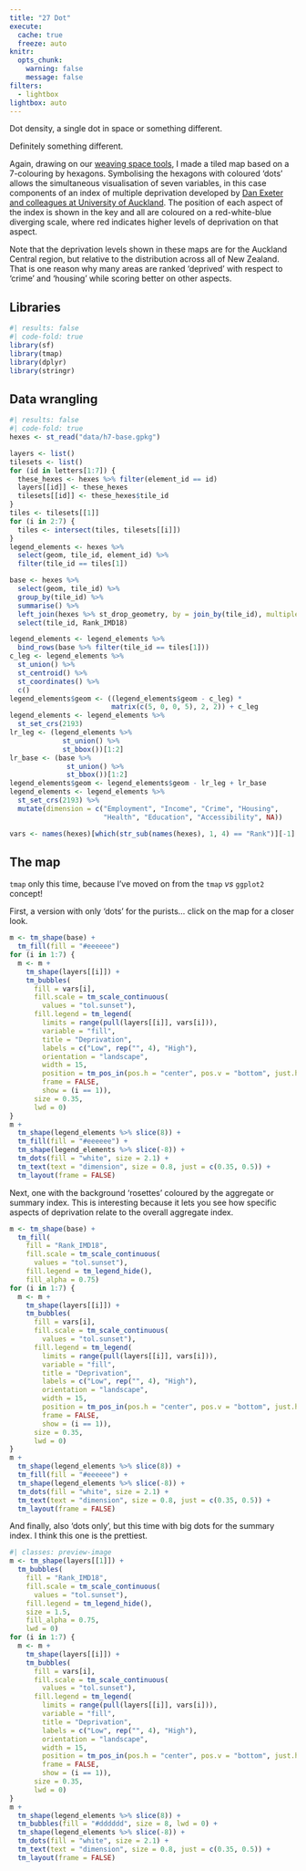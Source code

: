 ```yaml
---
title: "27 Dot"
execute: 
  cache: true
  freeze: auto
knitr:
  opts_chunk: 
    warning: false
    message: false
filters:
  - lightbox
lightbox: auto
---
```


Dot density, a single dot in space or something different.

Definitely something different.

Again, drawing on our [weaving space tools](https://github.com/DOSull/weaving-space), I made a tiled map based on a 7-colouring by hexagons. Symbolising the hexagons with coloured 'dots' allows the simultaneous visualisation of seven variables, in this case components of an index of multiple deprivation developed by [Dan Exeter and colleagues at University of Auckland](https://journals.plos.org/plosone/article?id=10.1371/journal.pone.0181260). The position of each aspect of the index is shown in the key and all are coloured on a red-white-blue diverging scale, where red indicates higher levels of deprivation on that aspect. 

Note that the deprivation levels shown in these maps are for the Auckland Central region, but relative to the distribution across all of New Zealand. That is one reason why many areas are ranked 'deprived' with respect to 'crime' and 'housing' while scoring better on other aspects.

## Libraries
```r
#| results: false
#| code-fold: true
library(sf)
library(tmap)
library(dplyr)
library(stringr)
```

## Data wrangling
```r
#| results: false
#| code-fold: true
hexes <- st_read("data/h7-base.gpkg")

layers <- list()
tilesets <- list()
for (id in letters[1:7]) {
  these_hexes <- hexes %>% filter(element_id == id)
  layers[[id]] <- these_hexes 
  tilesets[[id]] <- these_hexes$tile_id
}
tiles <- tilesets[[1]]
for (i in 2:7) {
  tiles <- intersect(tiles, tilesets[[i]])
}
legend_elements <- hexes %>% 
  select(geom, tile_id, element_id) %>%
  filter(tile_id == tiles[1])

base <- hexes %>% 
  select(geom, tile_id) %>%
  group_by(tile_id) %>%
  summarise() %>%
  left_join(hexes %>% st_drop_geometry, by = join_by(tile_id), multiple = "first") %>%
  select(tile_id, Rank_IMD18)

legend_elements <- legend_elements %>%
  bind_rows(base %>% filter(tile_id == tiles[1]))
c_leg <- legend_elements %>% 
  st_union() %>%
  st_centroid() %>%
  st_coordinates() %>%
  c()
legend_elements$geom <- ((legend_elements$geom - c_leg) * 
                         matrix(c(5, 0, 0, 5), 2, 2)) + c_leg
legend_elements <- legend_elements %>%
  st_set_crs(2193)
lr_leg <- (legend_elements %>%
             st_union() %>%
             st_bbox())[1:2]
lr_base <- (base %>% 
              st_union() %>%
              st_bbox())[1:2]
legend_elements$geom <- legend_elements$geom - lr_leg + lr_base
legend_elements <- legend_elements %>%
  st_set_crs(2193) %>%
  mutate(dimension = c("Employment", "Income", "Crime", "Housing", 
                       "Health", "Education", "Accessibility", NA))

vars <- names(hexes)[which(str_sub(names(hexes), 1, 4) == "Rank")][-1]
```

## The map
`tmap` only this time, because I've moved on from the `tmap` _vs_ `ggplot2` concept!

First, a version with only 'dots' for the purists... click on the map for a closer look.

```r
m <- tm_shape(base) +
  tm_fill(fill = "#eeeeee")
for (i in 1:7) {
  m <- m + 
    tm_shape(layers[[i]]) + 
    tm_bubbles(
      fill = vars[i], 
      fill.scale = tm_scale_continuous(
        values = "tol.sunset"),
      fill.legend = tm_legend(
        limits = range(pull(layers[[i]], vars[i])),
        variable = "fill",
        title = "Deprivation",
        labels = c("Low", rep("", 4), "High"),
        orientation = "landscape",
        width = 15,
        position = tm_pos_in(pos.h = "center", pos.v = "bottom", just.h = 1),
        frame = FALSE,
        show = (i == 1)),
      size = 0.35,
      lwd = 0)
}
m + 
  tm_shape(legend_elements %>% slice(8)) +
  tm_fill(fill = "#eeeeee") +
  tm_shape(legend_elements %>% slice(-8)) +
  tm_dots(fill = "white", size = 2.1) + 
  tm_text(text = "dimension", size = 0.8, just = c(0.35, 0.5)) +
  tm_layout(frame = FALSE)
```

Next, one with the background 'rosettes' coloured by the aggregate or summary index. This is interesting because it lets you see how specific aspects of deprivation relate to the overall aggregate index.

```r
m <- tm_shape(base) +
  tm_fill(
    fill = "Rank_IMD18", 
    fill.scale = tm_scale_continuous(
      values = "tol.sunset"),
    fill.legend = tm_legend_hide(),
    fill_alpha = 0.75)
for (i in 1:7) {
  m <- m + 
    tm_shape(layers[[i]]) + 
    tm_bubbles(
      fill = vars[i], 
      fill.scale = tm_scale_continuous(
        values = "tol.sunset"),
      fill.legend = tm_legend(
        limits = range(pull(layers[[i]], vars[i])),
        variable = "fill",
        title = "Deprivation",
        labels = c("Low", rep("", 4), "High"),
        orientation = "landscape",
        width = 15,
        position = tm_pos_in(pos.h = "center", pos.v = "bottom", just.h = 1),
        frame = FALSE,
        show = (i == 1)),
      size = 0.35,
      lwd = 0)
}
m + 
  tm_shape(legend_elements %>% slice(8)) +
  tm_fill(fill = "#eeeeee") +
  tm_shape(legend_elements %>% slice(-8)) +
  tm_dots(fill = "white", size = 2.1) + 
  tm_text(text = "dimension", size = 0.8, just = c(0.35, 0.5)) +
  tm_layout(frame = FALSE)
```

And finally, also 'dots only', but this time with big dots for the summary index. I think this one is the prettiest.

```r
#| classes: preview-image
m <- tm_shape(layers[[1]]) +
  tm_bubbles(
    fill = "Rank_IMD18", 
    fill.scale = tm_scale_continuous(
      values = "tol.sunset"),
    fill.legend = tm_legend_hide(),
    size = 1.5,
    fill_alpha = 0.75,
    lwd = 0)
for (i in 1:7) {
  m <- m + 
    tm_shape(layers[[i]]) + 
    tm_bubbles(
      fill = vars[i], 
      fill.scale = tm_scale_continuous(
        values = "tol.sunset"),
      fill.legend = tm_legend(
        limits = range(pull(layers[[i]], vars[i])),
        variable = "fill",
        title = "Deprivation",
        labels = c("Low", rep("", 4), "High"),
        orientation = "landscape",
        width = 15,
        position = tm_pos_in(pos.h = "center", pos.v = "bottom", just.h = 1),
        frame = FALSE,
        show = (i == 1)),
      size = 0.35,
      lwd = 0)
}
m + 
  tm_shape(legend_elements %>% slice(8)) +
  tm_bubbles(fill = "#dddddd", size = 8, lwd = 0) +
  tm_shape(legend_elements %>% slice(-8)) +
  tm_dots(fill = "white", size = 2.1) + 
  tm_text(text = "dimension", size = 0.8, just = c(0.35, 0.5)) +
  tm_layout(frame = FALSE)
```